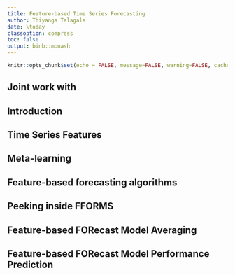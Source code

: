 ```yaml
---
title: Feature-based Time Series Forecasting
author: Thiyanga Talagala
date: \today
classoption: compress
toc: false
output: binb::monash
---
```


```r
knitr::opts_chunk$set(echo = FALSE, message=FALSE, warning=FALSE, cache=TRUE, dev.args=list(bg=grey(0.9), pointsize=11))
```

## Joint work with

## Introduction

## Time Series Features

## Meta-learning

## Feature-based forecasting algorithms

## \fontsize{15}{15}\bf\sffamily FFORMS: Feature-based FORecast Model Selection

## Peeking inside FFORMS

## Feature-based FORecast Model Averaging

## Feature-based FORecast Model Performance Prediction


